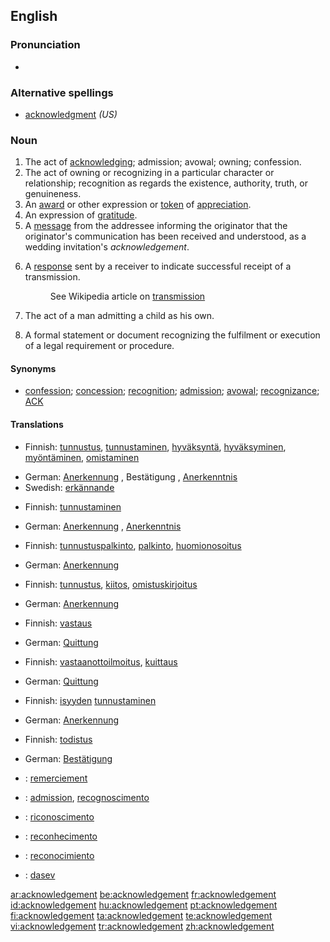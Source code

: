 ==English==

===Pronunciation===
* {{audio|en-us-acknowledgement.ogg|Audio (US)}}

===Alternative spellings===
* [[acknowledgment]] ''(US)''

===Noun===
{{en-noun}}  {{UK}}

# The act of [[acknowledge|acknowledging]]; admission; avowal; owning; confession.
# The act of owning or recognizing in a particular character or relationship; recognition as regards the existence, authority, truth, or genuineness.
# An [[award]] or other expression or [[token]] of [[appreciation]].
# An expression of [[gratitude]].
# A [[message]] from the addressee informing the originator that the originator's communication has been received and understood, as a wedding invitation's ''acknowledgement''.
# {{context|Telecommunications|computing|networking}} A [[response]] sent by a receiver to indicate successful receipt of a transmission.
#: See Wikipedia article on [[w:transmission (telecommunications)|transmission]]
# {{context|legal}} The act of a man admitting a child as his own.
# {{context|legal}} A formal statement or document recognizing the fulfilment or execution of a legal requirement or procedure.

====Synonyms====
* [[confession]]; [[concession]]; [[recognition]]; [[admission]]; [[avowal]]; [[recognizance]]; [[ACK]]

====Translations====
{{trans-top|act of acknowledging}}
* Finnish: [[tunnustus]], [[tunnustaminen]], [[hyväksyntä]], [[hyväksyminen]], [[myöntäminen]], [[omistaminen]]
{{trans-mid}}
* German: [[Anerkennung]] {{f}}, Bestätigung {{f}}, [[Anerkenntnis]] {{n}}
* Swedish: [[erkännande]]
{{trans-bottom}}

{{trans-top|act of owning or recognizing in a particular character or relationship}}
* Finnish: [[tunnustaminen]]
{{trans-mid}}
* German: [[Anerkennung]] {{f}}, [[Anerkenntnis]] {{n}}
{{trans-bottom}}

{{trans-top|award}}
* Finnish: [[tunnustuspalkinto]], [[palkinto]], [[huomionosoitus]]
{{trans-mid}}
* German: [[Anerkennung]] {{f}}
{{trans-bottom}}

{{trans-top|expression of thanks}}
* Finnish: [[tunnustus]], [[kiitos]], [[omistuskirjoitus]]
{{trans-mid}}
* German: [[Anerkennung]] {{f}}
{{trans-bottom}}

{{trans-top|message informing that the originator's communication has been received and understood}}
* Finnish: [[vastaus]]
{{trans-mid}}
* German: [[Quittung]] {{f}}
{{trans-bottom}}

{{trans-top|indication of a successful receipt of a transmission}}
* Finnish: [[vastaanottoilmoitus]], [[kuittaus]]
{{trans-mid}}
* German: [[Quittung]] {{f}}
{{trans-bottom}}

{{trans-top|act of a man admitting a child as his own}}
* Finnish: [[isyys|isyyden]] [[tunnustaminen]]
{{trans-mid}}
* German: [[Anerkennung]] {{f}}
{{trans-bottom}}

{{trans-top|formal statement or document recognizing the fulfilment or execution of a legal requirement or procedure}}
* Finnish: [[todistus]]
{{trans-mid}}
* German: [[Bestätigung]] {{f}}
{{trans-bottom}}

{{checktrans-top}}
* {{ttbc|French}}: [[remerciement]] {{m}}
* {{ttbc|Interlingua}}: [[admission]], [[recognoscimento]]
{{trans-mid}}
* {{ttbc|Italian}}: [[riconoscimento]] {{m}}
* {{ttbc|Portuguese}}: [[reconhecimento]] {{m}}
* {{ttbc|Spanish}}: [[reconocimiento]] {{m}}
* {{ttbc|Volapük}}: [[dasev]]
{{trans-bottom}}

[[ar:acknowledgement]]
[[be:acknowledgement]]
[[fr:acknowledgement]]
[[id:acknowledgement]]
[[hu:acknowledgement]]
[[pt:acknowledgement]]
[[fi:acknowledgement]]
[[ta:acknowledgement]]
[[te:acknowledgement]]
[[vi:acknowledgement]]
[[tr:acknowledgement]]
[[zh:acknowledgement]]